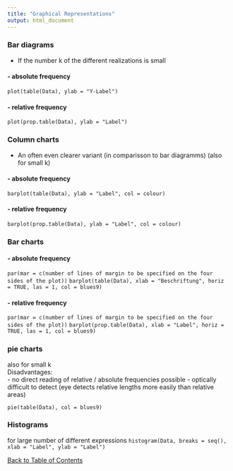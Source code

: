 ```yaml
---
title: "Graphical Representations"
output: html_document
---
```


### Bar diagrams
- If the number k of the different realizations is small

#### - absolute frequency
`plot(table(Data), ylab = "Y-Label")`

#### - relative frequency
`plot(prop.table(Data), ylab = "Label")`

### Column charts
- An often even clearer variant (in comparisson to bar diagramms) (also for small k)

#### - absolute frequency
`barplot(table(Data), ylab = "Label", col = colour)`

#### - relative frequency
`barplot(prop.table(Data), ylab = "Label", col = colour)`

### Bar charts
#### - absolute frequency
`par(mar = c(number of lines of margin to be specified on the four sides of the plot))`
`barplot(table(Data), xlab = "Beschriftung", horiz = TRUE, las = 1, col = blues9)`

#### - relative frequency
`par(mar = c(number of lines of margin to be specified on the four sides of the plot))`
`barplot(prop.table(Data), xlab = "Label", horiz = TRUE, las = 1, col = blues9)`

### pie charts
also for small k <br>
Disadvantages: <br>
- no direct reading of relative / absolute frequencies possible
- optically difficult to detect (eye detects relative lengths more easily than relative areas)

`pie(table(Data), col = blues9)`

### Histograms
for large number of different expressions
`histogram(Data, breaks = seq(), xlab = "Label", ylab = "Label")`

[Back to Table of Contents](../)

